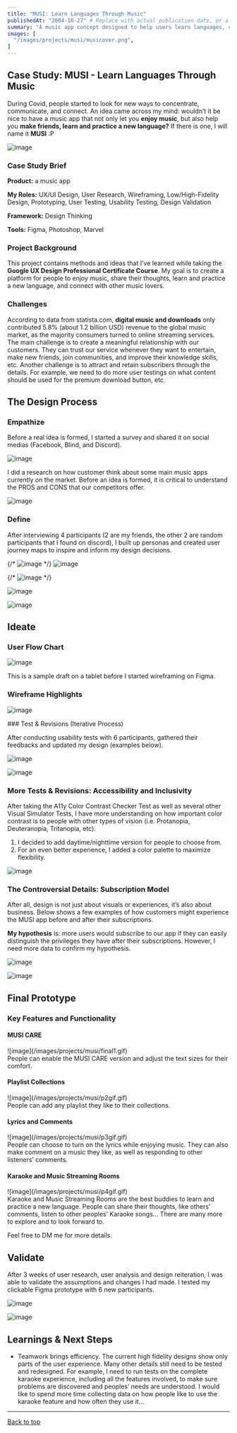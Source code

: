 ```yaml
---
title: "MUSI: Learn Languages Through Music"
publishedAt: "2004-10-27" # Replace with actual publication date, or a reasonable estimate
summary: "A music app concept designed to help users learn languages, connect with others, and enjoy music in a new way."
images: [
  "/images/projects/musi/musicover.png",
]
---
```



## Case Study: MUSI - Learn Languages Through Music

During Covid, people started to look for new ways to concentrate, communicate, and connect. An idea came across my mind: wouldn’t it be nice to have a music app that not only let you **enjoy music**, but also help you **make friends, learn and practice a new language?** If there is one, I will name it **MUSI** :P





![image](/images/projects/musi/musicover.png)

### Case Study Brief

**Product:** a music app


**My Roles:** UX/UI Design, User Research, Wireframing, Low/High-Fidelity Design, Prototyping, User Testing, Usability Testing, Design Validation

**Framework:** Design Thinking

**Tools:** Figma, Photoshop, Marvel



### Project Background

This project contains methods and ideas that I’ve learned while taking the **Google UX Design Professional Certificate Course**.
My goal is to create a platform for people to enjoy music, share their thoughts, learn and practice a new language, and connect with other music lovers.

### Challenges

According to data from statista.com, **digital music and downloads** only contributed 5.8% (about 1.2 billion USD) revenue to the global music market, as the majority consumers turned to online streaming services.  
The main challenge is to create a meaningful relationship with our customers. They can trust our service whenever they want to entertain, make new friends, join communities, and improve their knowledge skills, etc. Another challenge is to attract and retain subscribers through the details. For example, we need to do more user testings on what content should be used for the premium download button, etc.

## The Design Process

### Empathize
Before a real idea is formed, I started a survey and shared it on social medias (Facebook, Blind, and Discord).

![image](/images/projects/musi/updatedmusisurvey.png)

I did a research on how customer think about some main music apps currently on the market.  Before an idea is formed, it is critical to understand the PROS and CONS that our competitors offer.



![image](/images/projects/musi/updatedcompetitiveanalysis.png)


### Define

After interviewing 4 participants (2 are my friends, the other 2 are random participants that I found on discord), I built up personas and created user journey maps to inspire and inform my design decisions.


{/* ![image](/images/projects/musi/personausj1.png) */}
![image](/images/projects/musi/persona1.png)

{/* ![image](/images/projects/musi/persona2.png) */}

![image](/images/projects/musi/persona2.png)



![image](/images/projects/musi/goalstatement.png)


## Ideate
### User Flow Chart



![image](/images/projects/musi/Musi+Wireframe.jpg)




This is a sample draft on a tablet before I started wireframing on Figma.

### Wireframe Highlights


![image](/images/projects/musi/Musi+Wireframes.png)


<div>
### Test & Revisions (Iterative Process)

After conducting usability tests with 6 participants,  gathered their feedbacks and updated my design (examples below).


![image](/images/projects/musi/dark+bkg+test1.png)

![image](/images/projects/musi/dark+bkg+test2.png)

### More Tests & Revisions: Accessibility and Inclusivity
After taking the A11y Color Contrast Checker Test as well as several other Visual Simulator Tests, I have more understanding on how important color contrast is to people with other types of vision (i.e. Protanopia, Deuteranopia, Tritanopia, etc).

<ol type="1">
  <li>I decided to add daytime/nighttime version for people to choose from.</li>
  <li>For an even better experience, I added a color palette to maximize flexibility.</li>
</ol>




![image](/images/projects/musi/dark+bkg+test3.png)


### The Controversial Details: Subscription Model
After all, design is not just about visuals or experiences, it’s also about business. Below shows a few examples of how customers might experience the MUSI app before and after their subscriptions.


**My hypothesis** is: more users would subscribe to our app if they can easily distinguish the privileges they have after their subscriptions. However, I need more data to confirm my hypothesis.


![image](/images/projects/musi/dark+bkg+test4.png)

![image](/images/projects/musi/dark+bkg+test5.png)


</div>

## Final Prototype




### Key Features and Functionality

#### MUSI CARE

<div
style={{
    display: "flex", 
    flexDirection: "row",
    flexWrap: "wrap",
    alignItems: "center",
    gap: "2rem",  
    margin: "2rem 0",
  }}
>

  <div style={{
    flex: "1 1 300px",
    minWidth: "300px",
  }}>
  ![image](/images/projects/musi/final1.gif)
  </div>
  
  <div style={{
    flex: "1 1 300px",
    minWidth: "300px",
      display: "flex",
    flexDirection: "column",
    justifyContent: "center",
    alignItems: "center",
    textAlign: "center",
  }}>
  People can enable the MUSI CARE version and adjust the text sizes for their comfort.
  </div>
  
</div>




#### Playlist Collections

     



<div
style={{
    display: "flex", 
    flexDirection: "row",
    flexWrap: "wrap",
    alignItems: "center",
    gap: "2rem",  
    margin: "2rem 0",
  }}
>

  <div style={{
    flex: "1 1 300px",
    minWidth: "300px",
  }}>
  ![image](/images/projects/musi/p2gif.gif)
  </div>
  
  <div style={{
    flex: "1 1 300px",
    minWidth: "300px",
      display: "flex",
    flexDirection: "column",
    justifyContent: "center",
    alignItems: "center",
    textAlign: "center",
  }}>
  People can add any playlist they like to their collections.
  </div>
  
</div>



#### Lyrics and Comments

    

    

<div
style={{
    display: "flex", 
    flexDirection: "row",
    flexWrap: "wrap",
    alignItems: "center",
    gap: "2rem",  
    margin: "2rem 0",
  }}
>

  <div style={{
    flex: "1 1 300px",
    minWidth: "300px",
  }}>
  ![image](/images/projects/musi/p3gif.gif)
  </div>
  
  <div style={{
    flex: "1 1 300px",
    minWidth: "300px",
      display: "flex",
    flexDirection: "column",
    justifyContent: "center",
    alignItems: "center",
    textAlign: "center",
  }}>
  People can choose to turn on the lyrics while enjoying music. They can also make comment on a music they like, as well as responding to other listeners’ comments.
  </div>
  
</div>




#### Karaoke and Music Streaming Rooms
 



<div
style={{
    display: "flex", 
    flexDirection: "row",
    flexWrap: "wrap",
    alignItems: "center",
    gap: "2rem",  
    margin: "2rem 0",
  }}
>

  <div style={{
    flex: "1 1 300px",
    minWidth: "300px",
  }}>
  ![image](/images/projects/musi/p4gif.gif)
  </div>
  
  <div style={{
    flex: "1 1 300px",
    minWidth: "300px",
      display: "flex",
    flexDirection: "column",
    justifyContent: "center",
    alignItems: "center",
    textAlign: "center",
  }}>
  Karaoke and Music Streaming Rooms are the best buddies to learn and practice a new language. People can share their thoughts, like others’ comments, listen to other peoples’ Karaoke songs… There are many more to explore and to look forward to. 
  </div>
  
</div>


Feel free to DM me for more details.

## Validate

After 3 weeks of user research, user analysis and design reiteration, I was able to validate the assumptions and changes I had made. I tested my clickable Figma prototype with 6 new participants.


![image](/images/projects/musi/validation.png)



![image](/images/projects/musi/musilast.png)


## Learnings & Next Steps

*   Teamwork brings efficiency. The current high fidelity designs show only parts of the user experience. Many other details still need to be tested and redesigned. For example, I need to run tests on the complete karaoke experience, including all the features involved, to make sure problems are discovered and peoples’ needs are understood. I would like to spend more time collecting data on how people like to use the karaoke feature and how often they use it…

---

[Back to top](#)